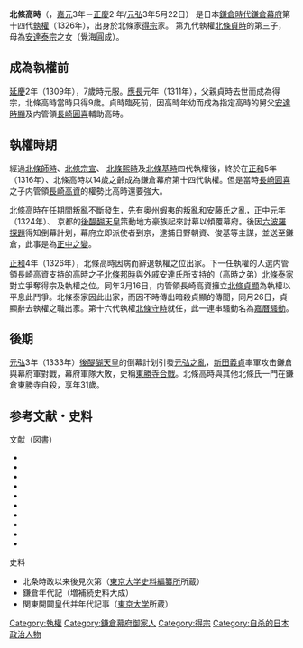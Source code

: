 {{japanese|image=Hōjō Takatoki.jpg|japanese=北条 高時|kana=ほうじょう たかとき|romaji=Hōjō Takatoki}}

'''北條高時'''（{{bd|1303年||1333年|7月4日|catIdx=Hōjō Takatoki}}，[[嘉元|嘉元]]3年－[[正慶|正慶]]2 年/[[元弘|元弘]]3年5月22日） 是日本[[鎌倉時代|鎌倉時代]][[鎌倉幕府|鎌倉幕府]]第十四代[[執權|執權]]（1326年），出身於北條家[[得宗|得宗]]家。 第九代執權[[北條貞時|北條貞時]]的第三子，母為[[安達泰宗|安達泰宗]]之女（覺海圓成）。

==成為執權前==
[[延慶_(日本)|延慶]]2年（1309年），7歲時元服。[[應長|應長]]元年（1311年），父親貞時去世而成為得宗，北條高時當時只得9歲。貞時臨死前，因高時年幼而成為指定高時的舅父[[安達時顯|安達時顯]]及内管領[[長崎圓喜|長崎圓喜]]輔助高時。

==執權時期==
經過[[北條師時|北條師時]]、[[北條宗宣|北條宗宣]]、 [[北條熙時|北條熙時]]及[[北條基時|北條基時]]四代執權後，終於在[[正和_(日本)|正和]]5年（1316年）、北條高時以14歲之齡成為鎌倉幕府第十四代執權。但是當時[[長崎圓喜|長崎圓喜]]之子内管領[[長崎高資|長崎高資]]的權勢比高時還要強大。

北條高時在任期間叛亂不斷發生，先有奥州蝦夷的叛亂和安藤氏之亂，正中元年（1324年）、 京都的[[後醍醐天皇|後醍醐天皇]]策動地方豪族起來討幕以傾覆幕府。後因[[六波羅探題|六波羅探題]]得知倒幕計划，幕府立即派使者到京，逮捕日野朝資、俊基等主謀，並送至鎌倉，此事是為[[正中之變|正中之變]]。

[[正和_(日本)|正和]]4年（1326年），北條高時因病而辭退執權之位出家。下一任執權的人選内管領長崎高資支持的高時之子[[北條邦時|北條邦時]]與外戚安達氏所支持的（高時之弟）[[北條泰家|北條泰家]]對立爭奪得宗及執權之位。同年3月16日，内管領長崎高資擁立[[北條貞顯|北條貞顯]]為執權以平息此鬥爭。北條泰家因此出家，而因不時傳出暗殺貞顯的傳聞，同月26日，貞顯辭去執權之職出家。第十六代執權[[北條守時|北條守時]]就任，此一連串騷動名為[[嘉曆騷動|嘉曆騷動]]。

==後期==
[[元弘|元弘]]3年（1333年）[[後醍醐天皇|後醍醐天皇]]的倒幕計划引發[[元弘之亂|元弘之亂]]，[[新田義貞|新田義貞]]率軍攻击鎌倉與幕府軍對戰，幕府軍隊大敗，史稱[[東勝寺合戰|東勝寺合戰]]。北條高時與其他北條氏一門在鎌倉東勝寺自殺，享年31歲。

== 参考文献・史料 ==
; 文献（図書）
* {{Citation|和書|editor=佐藤和彦|title=北条高時のすべて|publisher=[[新人物往来社|新人物往来社]]|year=1997|isbn=4-404-02494-0}}
* {{Cite book|和書|author=細川重男|authorlink=細川重男|title=鎌倉政権得宗専制論|publisher=[[吉川弘文館|吉川弘文館]]|year=2000|isbn=4-642-02786-6|ref={{SfnRef|細川|2000}}}}
* {{Cite book|和書|author=細川重男|title=鎌倉幕府の滅亡|publisher=吉川弘文館|year=2011|isbn=978-4-642-05716-5|ref={{SfnRef|細川|2011}}}}
* {{Citation|和書|editor=日本史史料研究会監修、細川重男|title=鎌倉将軍・執権・連署列伝|publisher=吉川弘文館|year=2015|isbn=978-4642082860|ref={{SfnRef|日本史史料研究会|細川|2015}}}}
* {{Cite book|和書|author=永井晋|authorlink=永井晋|title=金沢貞顕|series=[[人物叢書|人物叢書]]|publisher=吉川弘文館|year=2003|isbn=4-642-05228-3}}
* {{Cite book|和書|author=永井晋|title=北条高時と金沢貞顕 <small>やさしさがもたらした鎌倉幕府滅亡</small>|publisher=[[山川出版社|山川出版社]]|series=日本史リブレット|year=2009|isbn=978-4-634-54835-0|ref={{SfnRef|永井|2009}}}}
* {{Citation|和書|author=奥富敬之|authorlink=奥富敬之|chapter=北条高時|editor=安田元久|editor-link=安田元久|title=鎌倉・室町人名事典|edition=コンパクト|publisher=新人物往来社|year=1990|isbn=440401757X|pages=541-542}}
* {{Citation|和書|author=山野龍太郎|chapter=鎌倉期武士社会における烏帽子親子関係|editor=山本隆志|title=日本中世政治文化論の射程|publisher=思文閣出版|year=2012|ref={{SfnRef|山野|2012}}}}
* {{Citation|和書|editor=田中大喜|editor-link=田中大喜|series=シリーズ・中世関東武士の研究 第九巻|title=下野足利氏|publisher=戎光祥出版|year=2013|ref={{SfnRef|田中|2013}}}}
* {{Citation|和書|editor1=峰岸純夫|editor1-link=峰岸純夫|editor2=入間田宣夫|editor2-link=入間田宣夫|editor3=白根靖大|editor3-link=白根靖大|title=中世武家系図の史料論|publisher=高志書院|volume=上|year=2007|ref={{SfnRef|峰岸|入間田|白根|2007}}}}

; 史料
* 北条時政以来後見次第（[[東京大学史料編纂所|東京大学史料編纂所]]所蔵）
* 鎌倉年代記（増補続史料大成）
* 関東開闢皇代并年代記事（[[東京大学|東京大学]]所蔵）

{{start box}}
{{succession box|title=[[鎌倉幕府|鎌倉幕府]][[執權|執權]]|before=[[北條基時|北條基時]]|after=[[北條貞顯|北條貞顯]]|years=1316－1326}}
{{succession box|title=[[得宗|得宗]]|before=[[北條貞時|北條貞時]]|after=幕府滅亡|years=1311-1333}}
{{end box}}

{{Authority control}}
{{DEFAULTSORT:Hōjō Takatoki}}
{{鎌倉幕府執權}}
{{北條氏得宗}}
[[Category:執權|Category:執權]]
[[Category:鎌倉幕府御家人|Category:鎌倉幕府御家人]]
[[Category:得宗|Category:得宗]]
[[Category:自杀的日本政治人物|Category:自杀的日本政治人物]]
